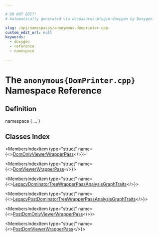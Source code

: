 ```yaml
---

# DO NOT EDIT!
# Automatically generated via docusaurus-plugin-doxygen by Doxygen.

slug: /api/namespaces/anonymous-domprinter-cpp-
custom_edit_url: null
keywords:
  - doxygen
  - reference
  - namespace

---
```





# The `anonymous{DomPrinter.cpp}` Namespace Reference

<DoxygenPage pluginConfig={pluginConfig}>



## Definition

<CodeBlock>namespace &#123; ... &#125;</CodeBlock>

## Classes Index

<MembersIndex>

<MembersIndexItem
  type="struct"
  name={<><a href="/docs/api/structs/anonymous-namespace-domprinter-cpp-/domonlyviewerwrapperpass">DomOnlyViewerWrapperPass</a></>}>
</MembersIndexItem>

<MembersIndexItem
  type="struct"
  name={<><a href="/docs/api/structs/anonymous-namespace-domprinter-cpp-/domviewerwrapperpass">DomViewerWrapperPass</a></>}>
</MembersIndexItem>

<MembersIndexItem
  type="struct"
  name={<><a href="/docs/api/structs/anonymous-namespace-domprinter-cpp-/legacydominatortreewrapperpassanalysisgraphtraits">LegacyDominatorTreeWrapperPassAnalysisGraphTraits</a></>}>
</MembersIndexItem>

<MembersIndexItem
  type="struct"
  name={<><a href="/docs/api/structs/anonymous-namespace-domprinter-cpp-/legacypostdominatortreewrapperpassanalysisgraphtraits">LegacyPostDominatorTreeWrapperPassAnalysisGraphTraits</a></>}>
</MembersIndexItem>

<MembersIndexItem
  type="struct"
  name={<><a href="/docs/api/structs/anonymous-namespace-domprinter-cpp-/postdomonlyviewerwrapperpass">PostDomOnlyViewerWrapperPass</a></>}>
</MembersIndexItem>

<MembersIndexItem
  type="struct"
  name={<><a href="/docs/api/structs/anonymous-namespace-domprinter-cpp-/postdomviewerwrapperpass">PostDomViewerWrapperPass</a></>}>
</MembersIndexItem>

</MembersIndex>


</DoxygenPage>
